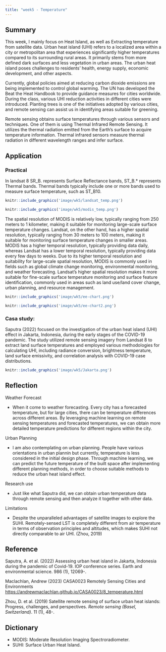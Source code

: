 ```yaml
---
title: "week5 - Temperature"
---
```


## Summary

This week, I mainly focus on Heat Island, as well as Extracting temperature from satellite data. Urban heat island (UHI) refers to a localized area within a city or metropolitan area that experiences significantly higher temperatures compared to its surrounding rural areas. It primarily stems from more defined dark surfaces and less vegetation in urban areas. The urban heat island poses challenges to residents' health, energy supply, economic development, and other aspects.

Currently, global policies aimed at reducing carbon dioxide emissions are being implemented to control global warming. The UN has developed the Beat the Heat Handbook to provide guidance measures for cities worldwide. During the class, various UHI reduction activities in different cities were introduced. Planting trees is one of the initiatives adopted by various cities, and remote sensing can assist us in identifying areas suitable for greening.

Remote sensing obtains surface temperatures through various sensors and techniques. One of them is using Thermal Infrared Remote Sensing. It utilizes the thermal radiation emitted from the Earth's surface to acquire temperature information. Thermal infrared sensors measure thermal radiation in different wavelength ranges and infer surface.

## Application

### Practical

In landsat 8 SR_B. represents Surface Reflectance bands, ST_B.\* represents Thermal bands. Thermal bands typically include one or more bands used to measure surface temperature, such as ST_B10.

```r
knitr::include_graphics('image/wk5/landsat_temp.png')

```

```r
knitr::include_graphics('image/wk5/modis_temp.png')

```

The spatial resolution of MODIS is relatively low, typically ranging from 250 meters to 1 kilometer, making it suitable for monitoring large-scale surface temperature changes. Landsat, on the other hand, has a higher spatial resolution, typically ranging from 30 meters to 100 meters, making it suitable for monitoring surface temperature changes in smaller areas. MODIS has a higher temporal resolution, typically providing data daily, whereas Landsat has a lower temporal resolution, typically providing data every few days to weeks. Due to its higher temporal resolution and suitability for large-scale spatial resolution, MODIS is commonly used in fields such as global climate change monitoring, environmental monitoring, and weather forecasting. Landsat's higher spatial resolution makes it more suitable for fine-scale surface temperature monitoring and surface feature identification, commonly used in areas such as land use/land cover change, urban planning, and resource management.

```r
knitr::include_graphics('image/wk5/ee-chart.png')

```

```r
knitr::include_graphics('image/wk5/ee-chart2.png')

```

### Casa study:

Saputra (2022) focused on the investigation of the urban heat island (UHI) effect in Jakarta, Indonesia, during the early stages of the COVID-19 pandemic. The study utilized remote sensing imagery from Landsat 8 to extract land surface temperatures and employed various methodologies for calculating UHI, including radiance conversion, brightness temperature, land surface emissivity, and correlation analysis with COVID-19 case distributions.

```r
knitr::include_graphics('image/wk5/Jakarta.png')

```

## Reflection

Weather Forecast

-   When it come to weather forecasting. Every city has a forecasted temperature, but for large cities, there can be temperature differences across different areas. By leveraging machine learning on remote sensing temperatures and forecasted temperatures, we can obtain more detailed temperature predictions for different regions within the city.

Urban Planning

-   I am also contemplating on urban planning. People have various orientations in urban plannin but currently, temperature is less considered in the initial design phase. Through machine learning, we can predict the future temperature of the built space after implementing different planning methods, in order to choose suitable methods to reduce the urban heat island effect.

Research use

-   Just like what Saputra did, we can obtain urban temperature data through remote sensing and then analyze it together with other data.

Limitations

-   Despite the unparalleled advantages of satellite images to explore the SUHI. Remotely-sensed LST is completely different from air temperature in terms of observation principles and altitudes, which makes SUHI not directly comparable to air UHI. (Zhou, 2019)

## Reference

Saputra, A. et al. (2022) Assessing urban heat island in Jakarta, Indonesia during the pandemic of Covid-19. IOP conference series. Earth and environmental science. 986 (1), 12069-.

Maclachlan, Andrew (2023) CASA0023 Remotely Sensing Cities and Environments <https://andrewmaclachlan.github.io/CASA0023/8_temperature.html>

Zhou, D. et al. (2019) Satellite remote sensing of surface urban heat islands: Progress, challenges, and perspectives. *Remote sensing (Basel, Switzerland)*. 11 (1), 48-.

## Dictionary

-   MODIS: Moderate Resolution Imaging Spectroradiometer.
-   SUHI: Surface Urban Heat Island.

